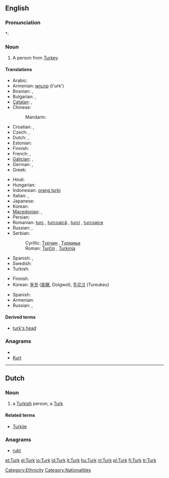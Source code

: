 {{also|turk|Türk}}
==English==

===Pronunciation===
*: {{rhymes|ɜː(r)k}}

===Noun===
{{en-noun}}

# {{nonstandard}} A person from [[Turkey]].

====Translations====
{{trans-top|Turkish nationals}}
* Arabic: {{t-|ar|تركي|m|tr=túrkiy}}
* Armenian: [[թուրք]] (t'urk')
* Bosnian: {{t-|bs|Turčin|m}}, {{t-|bs|Turkinja|f}}
* Bulgarian: {{t-|bg|турчин|m|tr=túrčin}},  {{t|bg|турчинка|f|tr=túrčinka}}
* [[Catalan]]: {{t-|ca|turc|m}},  {{t-|ca|turca|f}}
* Chinese:
*: Mandarin: {{t|cmn|土耳其人|tr=Tǔ'ěrqí-rén|sc=Hani}}
* Croatian: {{t-|hr|Turčin|m}}, {{t-|hr|Turkinja|f}}
* Czech: {{t-|cs|Turek|m}}, {{t-|cs|Turkyně|f}}
* Dutch: {{t+|nl|Turk|m}}, {{t+|nl|Turkse|f}}
* Estonian: {{t-|et|türklane}}
* Finnish: {{t+|fi|turkkilainen}}
* French: {{t+|fr|Turc|m}}, {{t+|fr|Turque|f}}
* [[Galician]]: {{t+|gl|turco|m|xs=Galician}}, {{t-|gl|turca|f|xs=Galician}}
* German: {{t+|de|Türke|m}}, {{t+|de|Türkin|f}}
* Greek: {{t+|el|Τούρκος|m|tr=Toúrkos}}
{{trans-mid}}
* Hindi: {{t|hi|तुर्क|tr=turk|xs=Hindi}}
* Hungarian: {{t|hu|török}}
* Indonesian: [[orang turki]]
* Italian: {{t+|it|turco|m}},  {{t+|it|turca|f}}
* Japanese: {{t|ja|トルコ人|tr=Toruko-jin}}
* Korean: {{t|ko|터키 사람|tr=Teoki saram|sc=Hang}}
* [[Macedonian]]: {{t-|mk|Турчин|m|tr=Túrčin}},  {{t|mk|Турчинка|f|tr=Túrčinka}}
* Persian: {{t+|fa|ترکی|tr=Torki}}
* Romanian: [[turc]] {{m}}, [[turcoaică]] {{f}}, [[turci]] {{m|p}}, [[turcoaice]] {{f|p}}
* Russian: {{t+|ru|турок|m|tr=túrok}},  {{t+|ru|турчанка|f|tr=turčánka}}
* Serbian:
*: Cyrillic: [[Турчин]] {{m}}, [[Туркиња]] {{f}}
*: Roman: [[Turčin]] {{m}}, [[Turkinja]] {{f}}
* Spanish: {{t+|es|turco|m}},  {{t-|es|turca|f}}
* Swedish: {{t+|sv|turk|c}}
* Turkish: {{t+|tr|Türk}}
{{trans-bottom}}
{{trans-top|Turkic speakers}}
* Finnish: {{t|fi|turkinkielinen}}
* Korean: [[돌궐]] ([[突]][[厥]], Dolgwol), [[투르크]] (Tureukeu)
{{trans-bottom}}
{{trans-mid}}
* Spanish: {{t+|es|turco|m}}
* Armenian: {{t|hy|թուրք|tr=t’urk’|sc=Armn}}
* Russian: {{t|ru|варвар|sc=Cyrl}}, {{t|ru|вандал|sc=Cyrl}}
{{trans-bottom}}

====Derived terms====
* [[turk's head]]

===Anagrams===
* {{alphagram|krtu}}
* [[Kurt#English|Kurt]]

[[Category:Ethnicity]]
[[Category:Nationalities]]

----

==Dutch==

===Noun===
{{nl-noun|g=m|fem=Turkse|Turken|Turkje}}

# a [[Turkish]] person, a [[#English|Turk]]

====Related terms====
* [[Turkije]]

===Anagrams===
* [[rukt#Dutch|rukt]]

[[et:Turk]]
[[el:Turk]]
[[io:Turk]]
[[id:Turk]]
[[it:Turk]]
[[hu:Turk]]
[[nl:Turk]]
[[pl:Turk]]
[[fi:Turk]]
[[tr:Turk]]